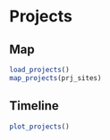 
# Projects

## Map

```r
load_projects()
map_projects(prj_sites)
```

## Timeline

```r
plot_projects()
```

